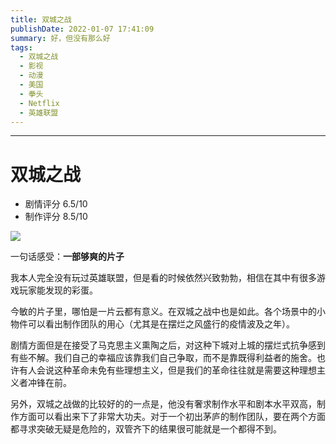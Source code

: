 ```yaml
---
title: 双城之战
publishDate: 2022-01-07 17:41:09
summary: 好，但没有那么好
tags:
  - 双城之战
  - 影视
  - 动漫
  - 美国
  - 拳头
  - Netflix
  - 英雄联盟
---
```


---

# 双城之战

- 剧情评分 6.5/10
- 制作评分 8.5/10

![](/image/2022-01-07-17-47-13.png)

一句话感受：**一部够爽的片子**

我本人完全没有玩过英雄联盟，但是看的时候依然兴致勃勃，相信在其中有很多游戏玩家能发现的彩蛋。

今敏的片子里，哪怕是一片云都有意义。在双城之战中也是如此。各个场景中的小物件可以看出制作团队的用心（尤其是在摆烂之风盛行的疫情波及之年）。

剧情方面但是在接受了马克思主义熏陶之后，对这种下城对上城的摆烂式抗争感到有些不解。我们自己的幸福应该靠我们自己争取，而不是靠既得利益者的施舍。也许有人会说这种革命未免有些理想主义，但是我们的革命往往就是需要这种理想主义者冲锋在前。

另外，双城之战做的比较好的的一点是，他没有奢求制作水平和剧本水平双高，制作方面可以看出来下了非常大功夫。对于一个初出茅庐的制作团队，要在两个方面都寻求突破无疑是危险的，双管齐下的结果很可能就是一个都得不到。

